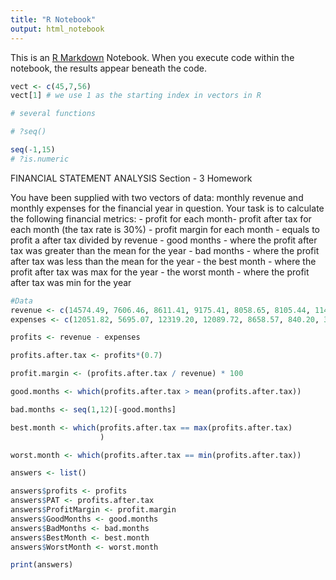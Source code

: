 ---
title: "R Notebook"
output: html_notebook
---

This is an [R Markdown](http://rmarkdown.rstudio.com) Notebook. When you execute code within the notebook, the results appear beneath the code.

```{r section-3}

vect <- c(45,7,56)
vect[1] # we use 1 as the starting index in vectors in R

# several functions

# ?seq()

seq(-1,15)
# ?is.numeric

```

FINANCIAL STATEMENT ANALYSIS Section - 3 Homework

You have been supplied with two vectors of data: monthly revenue and monthly expenses for the financial year in question. Your task is to calculate the following financial metrics:
- profit for each month- profit after tax for each month (the tax rate is 30%)
- profit margin for each month - equals to profit a after tax divided by revenue
- good months - where the profit after tax was greater than the mean for the year
- bad months - where the profit after tax was less than the mean for the year
- the best month - where the profit after tax was max for the year
- the worst month - where the profit after tax was min for the year


```{r}

#Data
revenue <- c(14574.49, 7606.46, 8611.41, 9175.41, 8058.65, 8105.44, 11496.28, 9766.09, 10305.32, 14379.96, 10713.97, 15433.50)
expenses <- c(12051.82, 5695.07, 12319.20, 12089.72, 8658.57, 840.20, 3285.73, 5821.12, 6976.93, 16618.61, 10054.37, 3803.96)

profits <- revenue - expenses

profits.after.tax <- profits*(0.7)

profit.margin <- (profits.after.tax / revenue) * 100

good.months <- which(profits.after.tax > mean(profits.after.tax))

bad.months <- seq(1,12)[-good.months]

best.month <- which(profits.after.tax == max(profits.after.tax)
                    )

worst.month <- which(profits.after.tax == min(profits.after.tax))

answers <- list()

answers$profits <- profits
answers$PAT <- profits.after.tax
answers$ProfitMargin <- profit.margin
answers$GoodMonths <- good.months
answers$BadMonths <- bad.months
answers$BestMonth <- best.month
answers$WorstMonth <- worst.month

print(answers)
```

